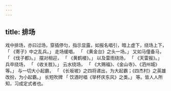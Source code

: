 ```yaml
---
---
---
```

title: 排场
---



戏中排场，亦曰过场，穿插停匀，指示显露，如报名唱引，暗上虚下，绕场上下， 「 《寄子》中之乱兵。」 走场缓唱， 「 《黄金台》之头一场。」 又如马僮备马， 「 《伐子都》。」 摆对相迎， 「 《黄鹤楼》。」 以及雷雨绕场， 「 《天雷报》。」 兵卒绕场， 「 《收关胜》。」 云水绕场， 「 《大赐福》、《金山寺》、《泗州城》等。」 与一切大小起霸， 「 《长坂坡》之四将递出，为大起霸；《四杰村》之英雄改扮，为小起霸。」 长短吹牌 「 饮酒时唱《举杯庆东风》之类。」 等。皆人人所知，习成定式者也。